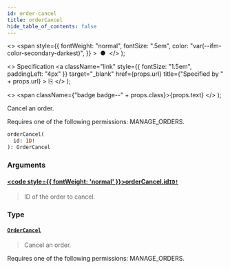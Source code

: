 ```yaml
---
id: order-cancel
title: orderCancel
hide_table_of_contents: false
---
```


  <>
    <span
      style={{
        fontWeight: "normal",
        fontSize: ".5em",
        color: "var(--ifm-color-secondary-darkest)",
      }}
    >
      &nbsp;●&nbsp;
    </span>
  </>
);

  <>
    Specification
    <a
      className="link"
      style={{ fontSize: "1.5em", paddingLeft: "4px" }}
      target="\_blank"
      href={props.url}
      title={"Specified by " + props.url}
    >
      ⎘
    </a>
  </>
);

  <>
    <span className={"badge badge--" + props.class}>{props.text}</span>
  </>
);

Cancel an order.

Requires one of the following permissions: MANAGE_ORDERS.

```graphql
orderCancel(
  id: ID!
): OrderCancel
```

### Arguments

#### [<code style={{ fontWeight: 'normal' }}>orderCancel.<b>id</b></code>](#)<Bullet />[`ID!`](../../../storefront/miscellaneous/scalars/id) <Badge class="secondary" text="non-null"/> <Badge class="secondary" text="scalar"/>

> ID of the order to cancel.

### Type

#### [`OrderCancel`](../../../storefront/orders/objects/order-cancel) <Badge class="secondary" text="object"/>

> Cancel an order.

Requires one of the following permissions: MANAGE_ORDERS.

>

